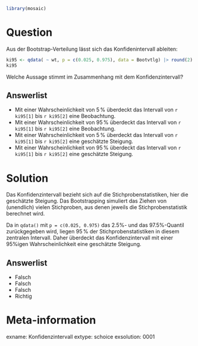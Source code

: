 ```r
library(mosaic)
```

Question
========

Aus der Bootstrap-Verteilung lässt sich das Konfidenintervall ableiten:

```r
ki95 <- qdata( ~ wt, p = c(0.025, 0.975), data = Bootvtlg) |> round(2)
ki95
```

Welche Aussage stimmt im Zusammenhang mit dem Konfidenzintervall?

Answerlist
----------
* Mit einer Wahrscheinlichkeit von 5$\,$% überdeckt das Intervall von `r ki95[1]` bis `r ki95[2]` eine Beobachtung.
* Mit einer Wahrscheinlichkeit von 95$\,$% überdeckt das Intervall von `r ki95[1]` bis `r ki95[2]` eine Beobachtung.
* Mit einer Wahrscheinlichkeit von 5$\,$% überdeckt das Intervall von `r ki95[1]` bis `r ki95[2]` eine geschätzte Steigung.
* Mit einer Wahrscheinlichkeit von 95$\,$% überdeckt das Intervall von `r ki95[1]` bis `r ki95[2]` eine geschätzte Steigung.

Solution
========

Das Konfidenzintervall bezieht sich auf die Stichprobenstatistiken, hier die geschätzte Steigung.
Das Bootstrapping simuliert das Ziehen von (unendlich) vielen Stichproben, aus denen jeweils die Stichprobenstatistik berechnet wird.

Da in `qdata()` mit `p = c(0.025, 0.975)` das 2.5%- und das 97.5%-Quantil zurückgegeben wird, liegen 95$\,$% der Stichprobenstatistiken in diesem zentralen Intervall.
Daher überdeckt das Konfidenzintervall mit einer 95%igen Wahrscheinlichkeit eine geschätzte Steigung.

Answerlist
----------
* Falsch
* Falsch
* Falsch
* Richtig


Meta-information
================
exname: Konfidenzintervall
extype: schoice
exsolution: 0001